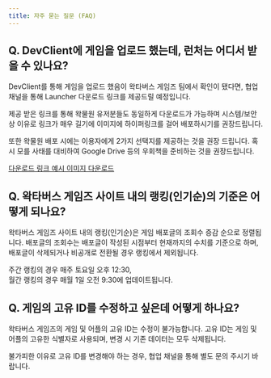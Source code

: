 ```yaml
---
title: 자주 묻는 질문 (FAQ)
---
```


## Q. DevClient에 게임을 업로드 했는데, 런처는 어디서 받을 수 있나요?

DevClient를 통해 게임을 업로드 했음이 왁타버스 게임즈 팀에서 확인이 됐다면, 협업 채널을 통해 Launcher 다운로드 링크를 제공드릴 예정입니다.

제공 받은 링크를 통해 왁물원 유저분들도 동일하게 다운로드가 가능하며 시스템/보안 상 이유로 링크가 매우 길기에 이미지에 하이퍼링크를 걸어 배포하시기를 권장드립니다.

또한 왁물원 배포 시에는 이용자에게 2가지 선택지를 제공하는 것을 권장 드립니다. 혹시 모를 사태를 대비하여 Google Drive 등의 우회책을 준비하는 것을 권장드립니다.

[다운로드 링크 예시 이미지 다운로드](/assets/Download_Link_Image_2.0.zip)

## Q. 왁타버스 게임즈 사이트 내의 랭킹(인기순)의 기준은 어떻게 되나요?

왁타버스 게임즈 사이트 내의 랭킹(인기순)은 게임 배포글의 조회수 증감 순으로 정렬됩니다. 배포글의 조회수는 배포글이 작성된 시점부터 현재까지의 수치를 기준으로 하며, 배포글이 삭제되거나 비공개로 전환될 경우 랭킹에서 제외됩니다.

주간 랭킹의 경우 매주 토요일 오후 12:30, <br/>월간 랭킹의 경우 매월 1일 오전 9:30에 업데이트됩니다.

## Q. 게임의 고유 ID를 수정하고 싶은데 어떻게 하나요?

왁타버스 게임즈의 게임 및 어플의 고유 ID는 수정이 불가능합니다. 고유 ID는 게임 및 어플의 고유한 식별자로 사용되며, 변경 시 기존 데이터는 모두 삭제됩니다.

불가피한 이유로 고유 ID를 변경해야 하는 경우, 협업 채널을 통해 별도 문의 주시기 바랍니다.
